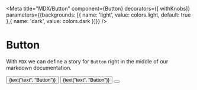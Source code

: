 
<Meta title="MDX/Button" component={Button} decorators={[ withKnobs]} parameters={{backgrounds: [{ name: 'light', value: colors.light, default: true },{ name: 'dark', value: colors.dark }]}} />

# Button

With `MDX` we can define a story for `Button` right in the middle of our
markdown documentation.

<Preview>
  <Story name="text only">
      <Button variant={select("variant", listOfVariants, 'light')}>{text("text", "Button")}</Button>
  </Story>
</Preview>

<Preview>
  <Story name="with icon">
   <Button variant={select("variant", listOfVariants, 'light')} icon={select("icon", listOfIcons, "alert")}>{text("text", "Button")}</Button>
  </Story>
</Preview>

<Preview>
  <Story name="icon only">
   <Button variant={select("variant", listOfVariants, 'light')} icon={select("icon", listOfIcons, "alert")}></Button>
  </Story>
</Preview>